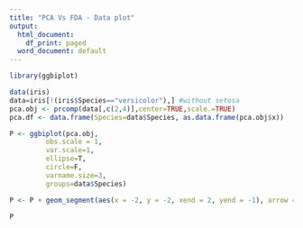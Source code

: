 ```yaml
---
title: "PCA Vs FDA - Data plot"
output:
  html_document:
    df_print: paged
  word_document: default
---
```



```r
library(ggbiplot)

data(iris)
data=iris[!(iris$Species=="versicolor"),] #without setosa
pca.obj <- prcomp(data[,c(2,4)],center=TRUE,scale.=TRUE)
pca.df <- data.frame(Species=data$Species, as.data.frame(pca.obj$x))

P <- ggbiplot(pca.obj,
         obs.scale = 1, 
         var.scale=1,
         ellipse=T,
         circle=F,
         varname.size=3,
         groups=data$Species)

P <- P + geom_segment(aes(x = -2, y = -2, xend = 2, yend = -1), arrow = arrow(length = unit(0.03, "npc"))) # add arrow for pc1

P

```

